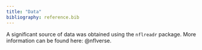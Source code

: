 ```yaml
---
title: "Data"
bibliography: reference.bib
---
```


A significant source of data was obtained using the `nflreadr` package. More information can be found here: @nflverse.